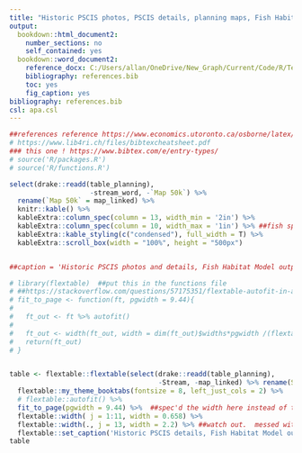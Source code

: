 ```yaml
---
title: "Historic PSCIS photos, PSCIS details, planning maps, Fish Habitat Model outputs and prioritization rank/comments for crossings ranked for follow up with habitat confirmation assessments."
output:
  bookdown::html_document2:
    number_sections: no
    self_contained: yes
  bookdown::word_document2:
    reference_docx: C:/Users/allan/OneDrive/New_Graph/Current/Code/R/Templates/RMDTemplates/R/word_template_landscape.docx
    bibliography: references.bib
    toc: yes
    fig_caption: yes
bibliography: references.bib
csl: apa.csl
---
```


```r
##references reference https://www.economics.utoronto.ca/osborne/latex/BIBTEX.HTM and http://tug.ctan.org/info/biblatex-cheatsheet/biblatex-cheatsheet.pdf and 
# https://www.lib4ri.ch/files/bibtexcheatsheet.pdf
### this one ! https://www.bibtex.com/e/entry-types/
# source('R/packages.R')
# source('R/functions.R')

```


```r
select(drake::readd(table_planning),
                    -stream_word, -`Map 50k`) %>%
  rename(`Map 50k` = map_linked) %>%
  knitr::kable() %>%
  kableExtra::column_spec(column = 13, width_min = '2in') %>%
  kableExtra::column_spec(column = 10, width_max = '1in') %>% ##fish species
  kableExtra::kable_styling(c("condensed"), full_width = T) %>%
  kableExtra::scroll_box(width = "100%", height = "500px")


##caption = 'Historic PSCIS photos and details, Fish Habitat Model outputs and prioritization rank/comments related to crossings ranked for follow up with habitat confirmation assessments.'
```



```r
# library(flextable)  ##put this in the functions file
# ##https://stackoverflow.com/questions/57175351/flextable-autofit-in-a-rmarkdown-to-word-doc-causes-table-to-go-outside-page-mar
# fit_to_page <- function(ft, pgwidth = 9.44){
# 
#   ft_out <- ft %>% autofit()
# 
#   ft_out <- width(ft_out, width = dim(ft_out)$widths*pgwidth /(flextable_dim(ft_out)$widths))
#   return(ft_out)
# }


table <- flextable::flextable(select(drake::readd(table_planning),
                                     -Stream, -map_linked) %>% rename(Stream = stream_word)) %>%
  flextable::my_theme_booktabs(fontsize = 8, left_just_cols = 2) %>%
  # flextable::autofit() %>%
  fit_to_page(pgwidth = 9.44) %>%  ##spec'd the width here instead of the fuction....
  flextable::width( j = 1:11, width = 0.658) %>%
  flextable::width(., j = 13, width = 2.2) %>% ##watch out.  messed with this number
  flextable::set_caption('Historic PSCIS details, Fish Habitat Model outputs and prioritization rank/comments related to crossings ranked for follow up with habitat confirmation assessments.')
table
```



